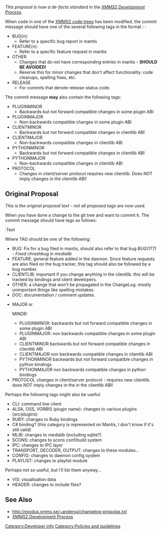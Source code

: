 ''This proposal is now a de-facto standard in the [[XMMS2 Development Process]].''

When code in one of the [[XMMS2 Development Process#Code trees | XMMS2 code trees]] has been modified, the commit message should have one of the several following tags in the format ''<TAG>: <description>'':

* BUG(n):
** Refer to a specific bug report in mantis
* FEATURE(n):
** Refer to a specific feature request in mantis
* OTHER
** Changes that do not have corresponding entries in mantis - '''SHOULD BE AVOIDED!'''
** Reserve this for minor changes that don't affect functionality: code cleanups, spelling fixes, etc.
* RELEASE
** For commits that denote release-status code.

The commit message '''may''' also contain the following tags:

* PLUGINMINOR
** Backwards but not forward compatible changes in some plugin ABI
* PLUGINMAJOR
** Non-backwards compatible changes in some plugin ABI
* CLIENTMINOR
** Backwards but not forward compatible changes in clientlib ABI
* CLIENTMAJOR
** Non-backwards compatible changes in clientlib ABI
* PYTHONMINOR
** Backwards but not forward compatible changes in clientlib ABI
* PYTHONMAJOR
** Non-backwards compatible changes in clientlib ABI
* PROTOCOL
** Changes in client/server protocol requires new clientlib. Does NOT imply changes in the clientlib ABI!

== Original Proposal ==

''This is the original proposal text - not all proposed tags are now used.''

When you have done a change to the git tree and want to commit it. The commit message should have tags as follows:

<TAG>:Text

Where TAG should be one of the following:

* BUG: Fix for a bug filed in mantis, should also refer to that bug ''BUG(177) - Fixed chrashbug in medialib''
* FEATURE: general feature added in the daemon. Since feature requests are also filed on the bug tracker, this tag should also be followed by a bug number.
* CLIENTLIB: important if you change anything in the clientlib. this will be tracked by bindings and client developers.
* OTHER: a change that won't be propagated in the ChangeLog. mostly unimportant things like spelling mistakes.
* DOC: documentation / comment updates.
* <SECTION>MAJOR or <SECTION>MINOR:
** PLUGINMINOR: backwards but not forward compatible changes in some plugin ABI
** PLUGINMAJOR: non backwards compatible changes in some plugin ABI
** CLIENTMINOR backwards but not forward compatible changes in clientlib ABI
** CLIENTMAJOR non backwards compatible changes in clientlib ABI
** PYTHONMINOR backwards but not forward compatible changes in python bindings
** PYTHONMAJOR non backwards compatible changes in python bindings
* PROTOCOL changes in client/server protocol - requires new clientlib. does NOT imply changes in the in the clientlib ABI!

Perhaps the following tags might also be useful:
* CLI: command line client
* ALSA, OSS, VORBIS (plugin name): changes to various plugins (''src/plugins'')
* RUBY: changes to Ruby bindings
* C# binding? (this category is represented on Mantis, I don't know if it's still valid)
* MLIB: changes to medialib (including sqlite?)
* SCONS: changes to scons conf/build system
* IPC: changes to IPC layer
* TRANSPORT, DECODER, OUTPUT: changes to these modules...
* CONFIG: changes to daemon config system
* PLAYLIST: changes to playlist module

Perhaps not so useful, but I'll list them anyway...
* VIS: visualisation data
* HEADER: changes to include files?

== See Also ==
* http://exodus.xmms.se/~andersg/changelog-propolas.txt
* [[XMMS2 Development Process]]

[[Category:Developer info]]
[[Category:Policies and guidelines]]
